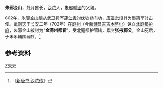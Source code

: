 '''朱邪金山'''，处月酋长，[[沙陀|沙陀]]人，[[朱邪輔國|朱邪輔國]]的父親。

662年，朱邪金山跟从武卫将军[[薛仁贵|薛仁贵]]讨伐铁勒有功，[[唐高宗|唐高宗]]授其为墨离军讨击使。[[武则天|武则天]]于[[长安|长安]]二年（702年）在[[庭州|庭州]]（今[[新疆|新疆]][[昌吉|昌吉]][[吉木萨尔|吉木萨尔]]）设立[[北庭都护府|北庭都护府]]，朱邪金山被封为“'''金满州都督'''”，受北庭都护管辖，累封'''张掖郡公'''。金山死后，子朱邪輔國嗣位。<ref>《[[s:新唐书/卷218|新唐书·沙陀传]]》</ref>

==参考资料==
<div style="font-size:small" class="references-2column"> 
<references />
</div>

{{start box}}
{{s-before|—}}
{{s-title|[[沙陀|沙陀]]首领}}
{{s-after|[[朱邪輔國|朱邪輔國]]}}
{{end box}}


[[Category:唐朝軍事人物|Z朱邪]]